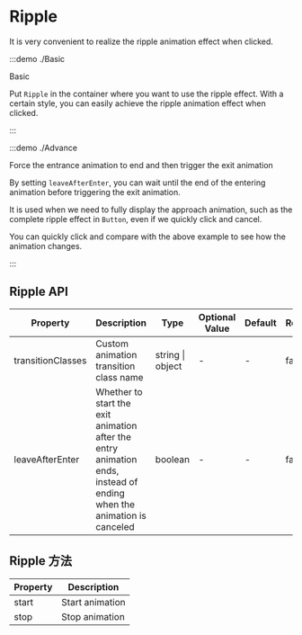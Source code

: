 # Ripple

It is very convenient to realize the ripple animation effect when clicked.

:::demo ./Basic

Basic

Put `Ripple` in the container where you want to use the ripple effect. With a certain style, you can easily achieve the ripple animation effect when clicked.

:::

:::demo ./Advance

Force the entrance animation to end and then trigger the exit animation

By setting `leaveAfterEnter`, you can wait until the end of the entering animation before triggering the exit animation.

It is used when we need to fully display the approach animation, such as the complete ripple effect in `Button`, even if we quickly click and cancel.

You can quickly click and compare with the above example to see how the animation changes.

:::

## Ripple API

| Property | Description | Type | Optional Value | Default | Require |
| --- | --- | --- | --- | --- | --- |
| transitionClasses | Custom animation transition class name | string &#x007c; object | - | - | false |
| leaveAfterEnter | Whether to start the exit animation after the entry animation ends, instead of ending when the animation is canceled | boolean | - | - | false |

## Ripple 方法

| Property | Description     |
| -------- | --------------- |
| start    | Start animation |
| stop     | Stop animation  |

